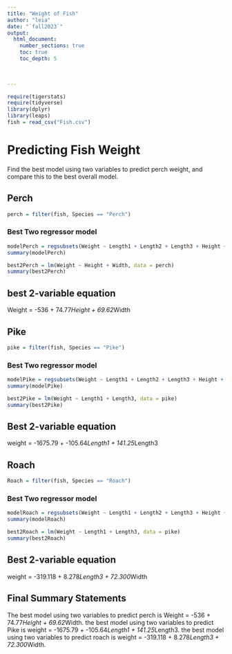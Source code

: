 ```yaml
---
title: "Weight of Fish"
author: "leia"
date: "`fall2023`"  
output: 
  html_document:
    number_sections: true
    toc: true
    toc_depth: 5

 
    
---
```



```r
require(tigerstats)
require(tidyverse) 
library(dplyr) 
library(leaps) 
fish = read_csv("Fish.csv")
```

# Predicting Fish Weight

Find the best model using two variables to predict perch weight, and compare this to the best overall model. 

## Perch

```r
perch = filter(fish, Species == "Perch")
```

### Best Two regressor model

```r
modelPerch = regsubsets(Weight ~ Length1 + Length2 + Length3 + Height + Width, data = perch)
summary(modelPerch)
```


```r
best2Perch = lm(Weight ~ Height + Width, data = perch)
summary(best2Perch)
```
## best 2-variable equation
Weight = -536 + 74.77*Height + 69.62*Width 


## Pike
```r
pike = filter(fish, Species == "Pike")
```


### Best Two regressor model
```r
modelPike = regsubsets(Weight ~ Length1 + Length2 + Length3 + Height + Width, data = pike) 
summary(modelPike)
```

```r
best2Pike = lm(Weight ~ Length1 + Length3, data = pike)
summary(best2Pike)
```

## Best 2-variable equation

weight = -1675.79 + -105.64*Length1 + 141.25*Length3 

## Roach
```r
Roach = filter(fish, Species == "Roach")
```

### Best Two regressor model
```r
modelRoach = regsubsets(Weight ~ Length1 + Length2 + Length3 + Height + Width, data = Roach) 
summary(modelRoach)
```
```r
best2Roach = lm(Weight ~ Length1 + Length3, data = pike)
summary(best2Roach)
```
## Best 2-variable equation

weight = -319.118 + 8.278*Length3 + 72.300*Width

## Final Summary Statements 

The best model using two variables to predict perch is Weight = -536 + 74.77*Height + 69.62*Width. the best model using two variables to predict Pike is weight = -1675.79 + -105.64*Length1 + 141.25*Length3. the best model using two variables to predict roach is weight = -319.118 + 8.278*Length3 + 72.300*Width.   
